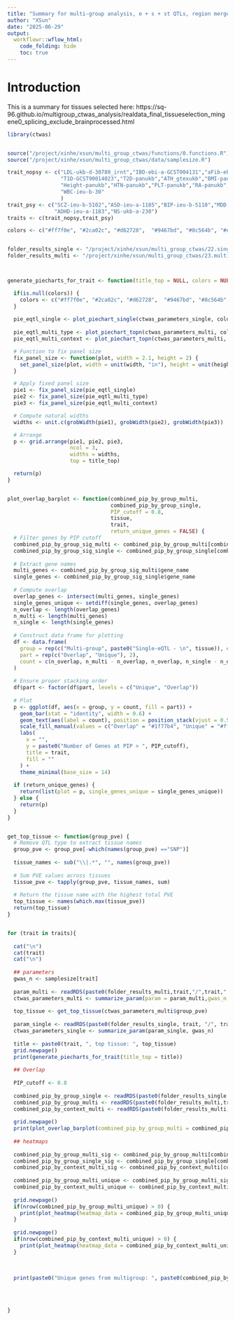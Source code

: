 ```yaml
---
title: "Summary for multi-group analysis, e + s + st QTLs, region merge with mapping table"
author: "XSun"
date: "2025-06-29"
output:
  workflowr::wflow_html:
    code_folding: hide
    toc: true
---
```


# Introduction

This is a summary for tissues selected here: https://sq-96.github.io/multigroup_ctwas_analysis/realdata_final_tissueselection_mingene0_splicing_exclude_brainprocessed.html

```r

library(ctwas)


source("/project/xinhe/xsun/multi_group_ctwas/functions/0.functions.R")
source("/project/xinhe/xsun/multi_group_ctwas/data/samplesize.R")

trait_nopsy <- c("LDL-ukb-d-30780_irnt","IBD-ebi-a-GCST004131","aFib-ebi-a-GCST006414","SBP-ukb-a-360",
                 "T1D-GCST90014023","T2D-panukb","ATH_gtexukb","BMI-panukb","HB-panukb",
                 "Height-panukb","HTN-panukb","PLT-panukb","RA-panukb","RBC-panukb",
                 "WBC-ieu-b-30"
                 )
trait_psy <- c("SCZ-ieu-b-5102","ASD-ieu-a-1185","BIP-ieu-b-5110","MDD-ieu-b-102","PD-ieu-b-7",
               "ADHD-ieu-a-1183","NS-ukb-a-230")
traits <- c(trait_nopsy,trait_psy)

colors <- c("#ff7f0e", "#2ca02c", "#d62728",  "#9467bd", "#8c564b", "#e377c2", "#7f7f7f",  "#bcbd22",  "#17becf",  "#f7b6d2",  "#c5b0d5",  "#9edae5", "#ffbb78",  "#98df8a",  "#ff9896" )


folder_results_single <- "/project/xinhe/xsun/multi_group_ctwas/22.singlegroup_0515/ctwas_output/expression/"
folder_results_multi <- "/project/xinhe/xsun/multi_group_ctwas/23.multi_group_0515/snakemake_outputs/"



generate_piecharts_for_trait <- function(title_top = NULL, colors = NULL) {

  if(is.null(colors)) {
    colors <- c("#ff7f0e", "#2ca02c", "#d62728",  "#9467bd", "#8c564b", "#e377c2", "#7f7f7f",  "#bcbd22",  "#17becf",  "#f7b6d2",  "#c5b0d5",  "#9edae5", "#ffbb78",  "#98df8a",  "#ff9896" )
  }
  
  pie_eqtl_single <- plot_piechart_single(ctwas_parameters_single, colors, by = "type", title = NULL)
  
  pie_eqtl_multi_type <- plot_piechart_topn(ctwas_parameters_multi, colors, by = "type", title = NULL)
  pie_eqtl_multi_context <- plot_piechart_topn(ctwas_parameters_multi, colors, by = "context", title = NULL, n_tissue = 10)

  # Function to fix panel size
  fix_panel_size <- function(plot, width = 2.1, height = 2) {
    set_panel_size(plot, width = unit(width, "in"), height = unit(height, "in"))
  }

  # Apply fixed panel size
  pie1 <- fix_panel_size(pie_eqtl_single)
  pie2 <- fix_panel_size(pie_eqtl_multi_type)
  pie3 <- fix_panel_size(pie_eqtl_multi_context)

  # Compute natural widths
  widths <- unit.c(grobWidth(pie1), grobWidth(pie2), grobWidth(pie3))

  # Arrange
  p <- grid.arrange(pie1, pie2, pie3,
                    ncol = 3,
                    widths = widths,
                    top = title_top)

  return(p)
}


plot_overlap_barplot <- function(combined_pip_by_group_multi,
                                 combined_pip_by_group_single,
                                 PIP_cutoff = 0.8,
                                 tissue,
                                 trait,
                                 return_unique_genes = FALSE) {
  # Filter genes by PIP cutoff
  combined_pip_by_group_sig_multi <- combined_pip_by_group_multi[combined_pip_by_group_multi$combined_pip > PIP_cutoff, ]
  combined_pip_by_group_sig_single <- combined_pip_by_group_single[combined_pip_by_group_single$combined_pip > PIP_cutoff, ]
  
  # Extract gene names
  multi_genes <- combined_pip_by_group_sig_multi$gene_name
  single_genes <- combined_pip_by_group_sig_single$gene_name
  
  # Compute overlap
  overlap_genes <- intersect(multi_genes, single_genes)
  single_genes_unique <- setdiff(single_genes, overlap_genes)
  n_overlap <- length(overlap_genes)
  n_multi <- length(multi_genes)
  n_single <- length(single_genes)
  
  # Construct data frame for plotting
  df <- data.frame(
    group = rep(c("Multi-group", paste0("Single-eQTL - \n", tissue)), each = 2),
    part = rep(c("Overlap", "Unique"), 2),
    count = c(n_overlap, n_multi - n_overlap, n_overlap, n_single - n_overlap)
  )
  
  # Ensure proper stacking order
  df$part <- factor(df$part, levels = c("Unique", "Overlap"))
  
  # Plot
  p <- ggplot(df, aes(x = group, y = count, fill = part)) +
    geom_bar(stat = "identity", width = 0.6) +
    geom_text(aes(label = count), position = position_stack(vjust = 0.5), color = "white", size = 5) +
    scale_fill_manual(values = c("Overlap" = "#1f77b4", "Unique" = "#ff7f0e")) +
    labs(
      x = "",
      y = paste0("Number of Genes at PIP > ", PIP_cutoff),
      title = trait,
      fill = ""
    ) +
    theme_minimal(base_size = 14)
  
  if (return_unique_genes) {
    return(list(plot = p, single_genes_unique = single_genes_unique))
  } else {
    return(p)
  }
}


get_top_tissue <- function(group_pve) {
  # Remove QTL type to extract tissue names
  group_pve <- group_pve[-which(names(group_pve) =="SNP")]
  
  tissue_names <- sub("\\|.*", "", names(group_pve))
  
  # Sum PVE values across tissues
  tissue_pve <- tapply(group_pve, tissue_names, sum)
  
  # Return the tissue name with the highest total PVE
  top_tissue <- names(which.max(tissue_pve))
  return(top_tissue)
}



```


```r

for (trait in traits){
  
  cat("\n")
  cat(trait)
  cat("\n")
  
  ## parameters
  gwas_n <- samplesize[trait]
  
  param_multi <- readRDS(paste0(folder_results_multi,trait,"/",trait,".3qtls.thin1.shared_all.param.RDS"))
  ctwas_parameters_multi <- summarize_param(param = param_multi,gwas_n = gwas_n)
  
  top_tissue <- get_top_tissue(ctwas_parameters_multi$group_pve)
  
  param_single <- readRDS(paste0(folder_results_single, trait, "/", trait, "_", top_tissue, ".thin1.shared_all.param.RDS"))
  ctwas_parameters_single <- summarize_param(param_single, gwas_n)
  
  title <- paste0(trait, ", top tissue: ", top_tissue)
  grid.newpage()
  print(generate_piecharts_for_trait(title_top = title))
  
  ## Overlap 
  
  PIP_cutoff <- 0.8
  
  combined_pip_by_group_single <- readRDS(paste0(folder_results_single, trait, "/", trait, "_", top_tissue, ".combined_pip_rmmapping_bytype_final.RDS"))
  combined_pip_by_group_multi <- readRDS(paste0(folder_results_multi,trait,"/",trait,".3qtls.combined_pip_rmmapping_bytype_final.RDS"))
  combined_pip_by_context_multi <- readRDS(paste0(folder_results_multi,trait,"/",trait,".3qtls.combined_pip_rmmapping_bycontext_final.RDS"))
   
  grid.newpage()
  print(plot_overlap_barplot(combined_pip_by_group_multi = combined_pip_by_group_multi, combined_pip_by_group_single = combined_pip_by_group_single,PIP_cutoff = PIP_cutoff,tissue = top_tissue,trait = trait,return_unique_genes = T))
  
  ## heatmaps
  
  combined_pip_by_group_multi_sig <- combined_pip_by_group_multi[combined_pip_by_group_multi$combined_pip > PIP_cutoff,]
  combined_pip_by_group_single_sig <- combined_pip_by_group_single[combined_pip_by_group_single$combined_pip > PIP_cutoff,]
  combined_pip_by_context_multi_sig <- combined_pip_by_context_multi[combined_pip_by_context_multi$combined_pip > PIP_cutoff,]
  
  combined_pip_by_group_multi_unique <- combined_pip_by_group_multi_sig[!combined_pip_by_group_multi_sig$gene_name %in% combined_pip_by_group_single_sig$gene_name, ]
  combined_pip_by_context_multi_unique <- combined_pip_by_context_multi_sig[!combined_pip_by_context_multi_sig$gene_name %in% combined_pip_by_group_single_sig$gene_name, ]
 
  grid.newpage()
  if(nrow(combined_pip_by_group_multi_unique) > 0) {
    print(plot_heatmap(heatmap_data = combined_pip_by_group_multi_unique, main = paste0("New genes identified by multigroup analysis, PIP>",PIP_cutoff),showPIP = T))
  }
  
  grid.newpage()
  if(nrow(combined_pip_by_context_multi_unique) > 0) {
    print(plot_heatmap(heatmap_data = combined_pip_by_context_multi_unique, main = paste0("New genes identified by multicontext analysis, PIP>",PIP_cutoff),showPIP = T))
  }
  
  
  
  print(paste0("Unique genes from multigroup: ", paste0(combined_pip_by_group_multi_unique$gene_name, collapse = ", ")))
  
  
  

}

```

